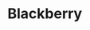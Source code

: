 
# Blackberry

<ProjectDetails
  region="Stormlands"
  house="House Blackberry"
  type="Keep"
  status="Not Started"
  warp="/warp blackberry"
  projectLead=""
  dateStarted="Invalid Date"
  dateCompleted="Invalid Date"
/>

